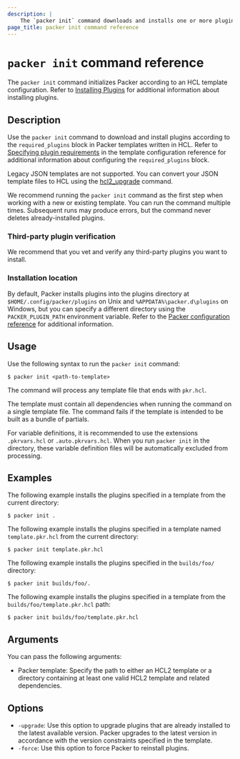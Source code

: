 ```yaml
---
description: |
    The `packer init` command downloads and installs one or more plugin binaries specified in a Packer template written in HCL so that you can build artifacts.
page_title: packer init command reference
---
```


# `packer init` command reference

The `packer init` command initializes Packer according to an HCL template configuration. Refer to [Installing Plugins](/packer/docs/plugins/install) for additional information about installing plugins.

## Description

Use the `packer init` command to download and install plugins according to the `required_plugins` block in Packer templates written in HCL. Refer to [Specifying plugin requirements](/packer/docs/templates/hcl_templates/blocks/packer#specifying-plugin-requirements) in the template configuration reference for additional information about configuring the `required_plugins` block.

Legacy JSON templates are not supported. You can convert your JSON template files to HCL using the [hcl2_upgrade](/packer/docs/commands/hcl2_upgrade) command.

We recommend running the `packer init` command as the first step when working with a new or existing template. You can run the command multiple times. Subsequent runs may produce errors, but the command never deletes already-installed plugins.

### Third-party plugin verification

We recommend that you vet and verify any third-party plugins you want to install.

### Installation location

By default, Packer installs plugins into the plugins directory at `$HOME/.config/packer/plugins` on Unix and `%APPDATA%\packer.d\plugins` on Windows, but you can specify a different directory using the `PACKER_PLUGIN_PATH` environment variable. Refer to the [Packer configuration reference](/packer/docs/configure) for additional information.

## Usage

Use the following syntax to run the `packer init` command:

```shell-session
$ packer init <path-to-template>
```
The command will process any template file that ends with `pkr.hcl`.

The template must contain all dependencies when running the command on a single template file. The command fails if the template is intended to be built as a bundle of partials.

For variable definitions, it is recommended to use the extensions `.pkrvars.hcl` or `.auto.pkrvars.hcl`. When you run `packer init` in the directory, these variable definition files will be automatically excluded from processing.

## Examples

The following example installs the plugins specified in a template from the current directory:

```shell-session
$ packer init .
```

The following example installs the plugins specified in a template named `template.pkr.hcl` from the current directory:
```shell-session
$ packer init template.pkr.hcl
```

The following example installs the plugins specified in the `builds/foo/` directory:

```shell-session
$ packer init builds/foo/.
```

The following example installs the plugins specified in a template from the `builds/foo/template.pkr.hcl` path:

```shell-session
$ packer init builds/foo/template.pkr.hcl
```

## Arguments

You can pass the following arguments:

- Packer template: Specify the path to either an HCL2 template or a directory containing at least one valid HCL2 template and related dependencies.

## Options

- `-upgrade`: Use this option to upgrade plugins that are already installed to the latest available version. Packer upgrades to the latest version in accordance with the version constraints specified in the template.
- `-force`: Use this option to force Packer to reinstall plugins.

